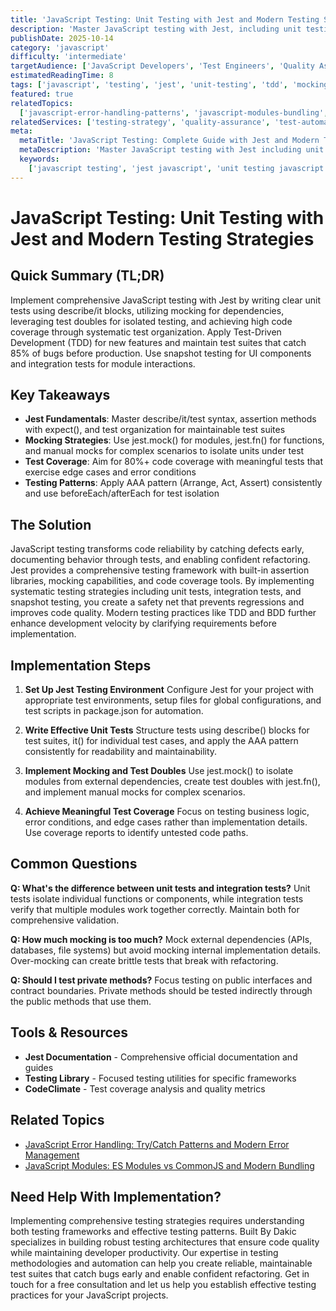 ```yaml
---
title: 'JavaScript Testing: Unit Testing with Jest and Modern Testing Strategies'
description: 'Master JavaScript testing with Jest, including unit testing, mocking strategies, test doubles, and comprehensive testing methodologies for robust applications.'
publishDate: 2025-10-14
category: 'javascript'
difficulty: 'intermediate'
targetAudience: ['JavaScript Developers', 'Test Engineers', 'Quality Assurance']
estimatedReadingTime: 8
tags: ['javascript', 'testing', 'jest', 'unit-testing', 'tdd', 'mocking']
featured: true
relatedTopics:
  ['javascript-error-handling-patterns', 'javascript-modules-bundling', 'javascript-performance-optimization']
relatedServices: ['testing-strategy', 'quality-assurance', 'test-automation']
meta:
  metaTitle: 'JavaScript Testing: Complete Guide with Jest and Modern Testing Strategies'
  metaDescription: 'Master JavaScript testing with Jest including unit testing, mocking strategies, test doubles, and comprehensive testing methodologies for robust applications.'
  keywords:
    ['javascript testing', 'jest javascript', 'unit testing javascript', 'javascript test strategies', 'tdd javascript']
---
```


# JavaScript Testing: Unit Testing with Jest and Modern Testing Strategies

## Quick Summary (TL;DR)

Implement comprehensive JavaScript testing with Jest by writing clear unit tests using describe/it blocks, utilizing mocking for dependencies, leveraging test doubles for isolated testing, and achieving high code coverage through systematic test organization. Apply Test-Driven Development (TDD) for new features and maintain test suites that catch 85% of bugs before production. Use snapshot testing for UI components and integration tests for module interactions.

## Key Takeaways

- **Jest Fundamentals**: Master describe/it/test syntax, assertion methods with expect(), and test organization for maintainable test suites
- **Mocking Strategies**: Use jest.mock() for modules, jest.fn() for functions, and manual mocks for complex scenarios to isolate units under test
- **Test Coverage**: Aim for 80%+ code coverage with meaningful tests that exercise edge cases and error conditions
- **Testing Patterns**: Apply AAA pattern (Arrange, Act, Assert) consistently and use beforeEach/afterEach for test isolation

## The Solution

JavaScript testing transforms code reliability by catching defects early, documenting behavior through tests, and enabling confident refactoring. Jest provides a comprehensive testing framework with built-in assertion libraries, mocking capabilities, and code coverage tools. By implementing systematic testing strategies including unit tests, integration tests, and snapshot testing, you create a safety net that prevents regressions and improves code quality. Modern testing practices like TDD and BDD further enhance development velocity by clarifying requirements before implementation.

## Implementation Steps

1. **Set Up Jest Testing Environment**
   Configure Jest for your project with appropriate test environments, setup files for global configurations, and test scripts in package.json for automation.

2. **Write Effective Unit Tests**
   Structure tests using describe() blocks for test suites, it() for individual test cases, and apply the AAA pattern consistently for readability and maintainability.

3. **Implement Mocking and Test Doubles**
   Use jest.mock() to isolate modules from external dependencies, create test doubles with jest.fn(), and implement manual mocks for complex scenarios.

4. **Achieve Meaningful Test Coverage**
   Focus on testing business logic, error conditions, and edge cases rather than implementation details. Use coverage reports to identify untested code paths.

## Common Questions

**Q: What's the difference between unit tests and integration tests?**
Unit tests isolate individual functions or components, while integration tests verify that multiple modules work together correctly. Maintain both for comprehensive validation.

**Q: How much mocking is too much?**
Mock external dependencies (APIs, databases, file systems) but avoid mocking internal implementation details. Over-mocking can create brittle tests that break with refactoring.

**Q: Should I test private methods?**
Focus testing on public interfaces and contract boundaries. Private methods should be tested indirectly through the public methods that use them.

## Tools & Resources

- **Jest Documentation** - Comprehensive official documentation and guides
- **Testing Library** - Focused testing utilities for specific frameworks
- **CodeClimate** - Test coverage analysis and quality metrics

## Related Topics

- [JavaScript Error Handling: Try/Catch Patterns and Modern Error Management](/topics/javascript-error-handling-patterns)
- [JavaScript Modules: ES Modules vs CommonJS and Modern Bundling](/topics/javascript-modules-bundling)

## Need Help With Implementation?

Implementing comprehensive testing strategies requires understanding both testing frameworks and effective testing patterns. Built By Dakic specializes in building robust testing architectures that ensure code quality while maintaining developer productivity. Our expertise in testing methodologies and automation can help you create reliable, maintainable test suites that catch bugs early and enable confident refactoring. Get in touch for a free consultation and let us help you establish effective testing practices for your JavaScript projects.
